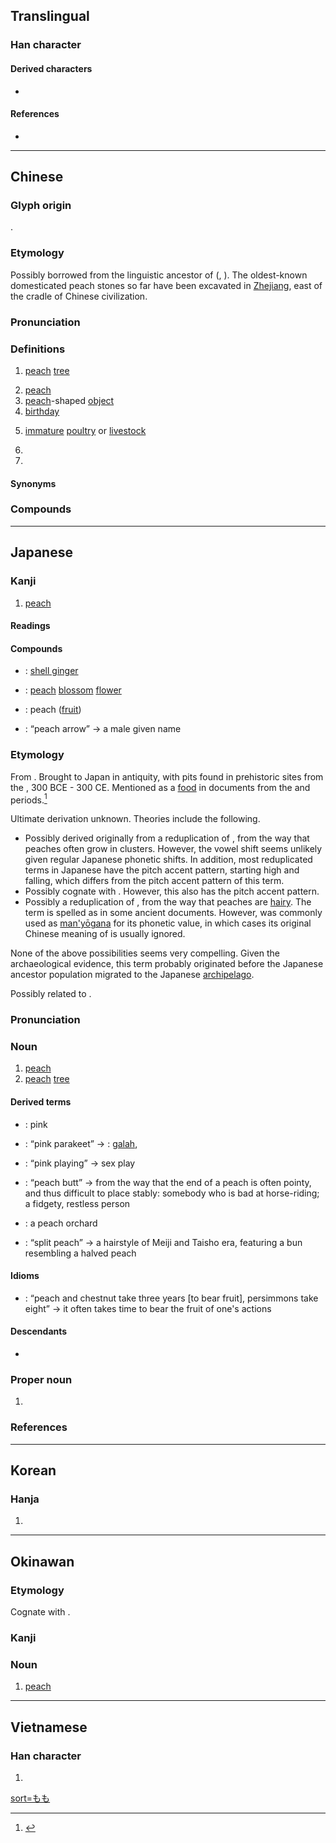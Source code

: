 {{character info/new}}
==Translingual==

===Han character===
{{Han char|rn=75|rad=木|as=06|sn=10|four=42913|canj=DLMO|ids=⿰木兆}}

====Derived characters====
* {{l|mul|[[𥰜]]}}

====References====
* {{Han ref|kx=0525.040|dkj=14757|dj=0913.080|hdz=21202.070|uh=6843}}

----

==Chinese==
{{zh-forms}}
{{zh-wp|zh:桃|en:Peach}}
{{zh-wp|zh:桃姓}}

===Glyph origin===
{{Han etym}}
{{Han compound|木|兆|ls=psc|c1=s|c2=p|t1=tree}}.

===Etymology===
Possibly borrowed from the linguistic ancestor of {{cog|hmx-pro|*glaau³ᴬ}} ({{zh-ref|Bodman 1980}}, {{zh-ref|Schuessler, 2007}}). The oldest-known domesticated peach stones so far have been excavated in [https://www.ncbi.nlm.nih.gov/pmc/articles/PMC4156326/ Zhejiang], east of the {{w|Zhongyuan|Central Plain}} cradle of Chinese civilization.

===Pronunciation===
{{zh-pron
|m=táo,er=y
|m-s=tao2
|c=tou4,tou4-2
|h=pfs=thò
|md=tò̤
|mn=thô/qz:thô͘/tô
|mn_note=thô/thô͘ - literary; tô - vernacular (limited, e.g. {{zh-l|*楊桃}})
|mn-t=to5/do5
|mn-t_note=do5 - limited, e.g. {{zh-l|*楊桃}}
|w=3dau
|mc=y
|oc=y
|ma=y
|cat=n,a,pn
}}

===Definitions===
{{zh-hanzi}}

# [[peach]] [[tree]]
#: {{zh-x|桃花|peach flower}}
# [[peach]] {{gloss|[[fruit]]}}
# [[peach]]-shaped [[object]]
# [[birthday]]
# {{lb|zh|Xiamen|&|Zhangzhou|_|Hokkien}} [[immature]] [[poultry]] or [[livestock]]
# {{zh-short|核桃|[[walnut]]; made of walnut}}
# {{surname|lang=zh}}

====Synonyms====
{{zh-dial|桃子}}

===Compounds===
{{zh-der|蟠桃|桃子|仙桃|油桃|扁桃|僵李代桃|夭桃穠李|小胡桃|園有桃|土偶桃梗|世外桃源|山櫻桃|山核桃|公門桃李|妖桃|夾竹桃|夭桃襛李|壽桃|人面桃花|命帶桃花|分桃|凡桃俗李|桃源|桃李門牆|桃汛|桃紅柳綠|櫻桃小口|桃李之教|桃紅|方桃譬李|桃色案件|毛桃|桃杌|桃蚜|木桃|桃花水|桃色|桃來李答|桃花扇|桃花運|杏臉桃腮|打櫻桃|桃葉珊瑚|桃李|楊桃|李代桃僵|棉桃|桃葉歌|桃符|月桃|桃竹|櫻桃|桃園結義|核桃|桃花人面|斷袖分桃|扁桃腺|柳綠桃紅|桃園盟|桃花面|桃花妝|桃花過渡|桃仁|桃花劫|碧桃花下|桃花薄命|桃花星|桃柳爭妍|投桃報李|桃花眼|濃桃豔李|打桃|王母蟠桃|桃李滿門|獼猴桃|桃葉渡|桃羞杏讓|桃腮杏臉|桃太郎|桃花源記|桃之夭夭|桃李爭妍|桃弧棘矢|桃花紙|桃花汛|櫻桃宴|桃人|水蜜桃|桃色新聞|桃花源詩|桃源圖|桃花心木|桃酥|桃花源|桃花|桃色糾紛|桃膠|桃灼呈祥|桃源行|桃核雕|桃月|桃夭|桃李爭輝|扁桃腺炎|胡桃|色豔桃李|豔如桃李|胡桃科|羊桃|葦戟桃杖|蒲桃|鬼畫桃符|胡桃木|麻核桃|餘桃啗君|金絲桃|面如桃花|胡桃鉗|蟠桃會|門牆桃李|桃花山|胡桃夾子|桃坪|紅桃}}

{{zh-cat|Fruits|Intermediate|Madder family plants|Stone fruits}}

----

==Japanese==
{{wp|lang=ja}}

===Kanji===
{{ja-kanji|grade=c|rs=木06}}

# [[peach]]

====Readings====
{{ja-readings
|goon=どう<だう
|kanon=とう<たう
|kun=もも-
}}

====Compounds====
{{der-top|Compounds}}
* {{ja-r|月桃|げっとう}}: [[shell ginger]]
* {{ja-r|桃花|とうか}}: [[peach]] [[blossom]] [[flower]]
* {{ja-r|桃果|とうか}}: peach ([[fruit]])
* {{ja-r|桃矢|^とうや}}: “peach arrow” → a male given name
{{der-bottom}}

===Etymology===
{{ja-kanjitab|yomi=k|もも}}
From {{inh|ja|ojp|sort=もも}}. Brought to Japan in antiquity, with pits found in prehistoric sites from the {{w|Yayoi period}}, 300 BCE - 300 CE. Mentioned as a [[food]] in documents from the {{w|Nara period|Nara}} and {{w|Heian period|Heian}} periods.<ref name="KDJ">{{R:Kokugo Dai Jiten}}</ref>

Ultimate derivation unknown. Theories include the following.
* Possibly derived originally from a reduplication of {{m|ja|実|tr={{upright|Old Japanese}} mu, {{upright|modern Japanese}} mi||fruit}}, from the way that peaches often grow in clusters. However, the vowel shift seems unlikely given regular Japanese phonetic shifts. In addition, most reduplicated terms in Japanese have the {{m|ja|頭高型|tr=atamadaka-gata}} pitch accent pattern, starting high and falling, which differs from the {{m|ja|平板型|tr=heiban-gata}} pitch accent pattern of this term.
* Possibly cognate with {{cog|ojp|-}} {{m|ja|百|tr=momo||hundred; lots}}. However, this also has the {{m|ja|頭高型|tr=atamadaka-gata}} pitch accent pattern.
* Possibly a reduplication of {{m|ja|毛|tr=mo||hair}}, from the way that peaches are [[hairy]]. The term is spelled as {{lang|ja|毛毛}} in some ancient documents. However, {{m|ja|毛}} was commonly used as [[man'yōgana]] for its phonetic value, in which cases its original Chinese meaning of {{m|en|hair}} is usually ignored.
None of the above possibilities seems very compelling. Given the archaeological evidence, this term probably originated before the Japanese ancestor population migrated to the Japanese [[archipelago]].

Possibly related to {{m|ja|梅|tr={{upright|ancient}} mume, {{upright|modern}} ume||Japanese apricot, Japanese plum}}.

===Pronunciation===
{{ja-pron|yomi=k|もも|acc=0|acc_ref=DJR,NHK}}

===Noun===
{{ja-noun|もも|モモ}}

# [[peach]]
# [[peach]] [[tree]]

====Derived terms====
{{der-top}}
* {{ja-r|桃色|ももいろ}}: pink
* {{ja-r|桃色 鸚哥|ももいろ いんこ}}: “pink parakeet” → {{taxlink|Eolophus roseicapillus|species|noshow=1}}: [[galah]], {{vern|rose-breasted cockatoo}}
* {{ja-r|桃色 遊戯|ももいろ ゆうぎ}}: “pink playing” → sex play
* {{ja-r|桃%尻|もも%じり}}: “peach butt” → from the way that the end of a peach is often pointy, and thus difficult to place stably: somebody who is bad at horse-riding; a fidgety, restless person
* {{ja-r|桃%園|もも%ぞの}}: a peach orchard
* {{ja-r|桃 割れ|もも われ}}: “split peach” → a hairstyle of Meiji and Taisho era, featuring a bun resembling a halved peach
{{der-bottom}}

====Idioms====
{{der-top|Idioms}}
* {{ja-r|桃 栗 三 年 柿 八 年|もも くり さん ねん かき はち ねん}}: “peach and chestnut take three years [to bear fruit], persimmons take eight” → it often takes time to bear the fruit of one's actions
{{der-bottom}}

====Descendants====
* {{desc|ain|モマ|tr=moma||Japanese peach, Japanese apricot}}

===Proper noun===
{{ja-pos|proper|もも}}

# {{given name|female|lang=ja|sort=もも}}

===References===
<references/>

[[Category:Japanese basic words|sort=もも]]
{{c|ja|Fruits|Madder family plants|Stone fruits|sort=もも}}

----

==Korean==

===Hanja===
{{ko-hanja|hangeul=도|eumhun=|rv=do|mr=to|y=to}}

# {{defn|lang=ko|sort=木06}}

----

==Okinawan==

===Etymology===
Cognate with {{cog|ja|桃|tr=momo}}.

===Kanji===
{{head|ryu|Han characters|hiragana|むむ|romaji|mumu}}

===Noun===
{{head|ryu|noun|hiragana|むむ|romaji|mumu|sort=むむ}}

# [[peach]]

{{c|ryu|Fruits|Madder family plants|Stone fruits|sort=むむ}}

----

==Vietnamese==

===Han character===
{{vi-hantu|[[đào]]|rs=木06}}

# {{defn|lang=vi|sort=木06}}